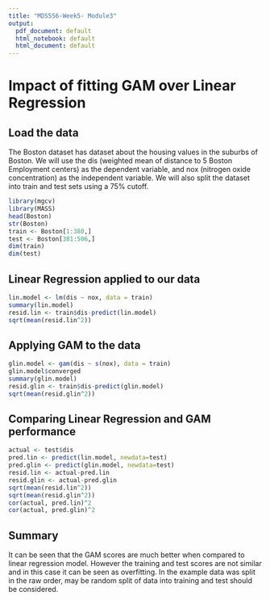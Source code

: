 ```yaml
---
title: "MDS556-Week5- Module3"
output:
  pdf_document: default
  html_notebook: default
  html_document: default
---
```


# Impact of fitting GAM over Linear Regression

## Load the data
The Boston dataset has dataset about the housing values in the suburbs of Boston.
We will use the dis (weighted mean of distance to 5 Boston Employment centers) as the dependent variable, and nox (nitrogen oxide concentration) as the independent variable.
We will also split the dataset into train and test sets using a 75% cutoff.

```r
library(mgcv)
library(MASS)
head(Boston)
str(Boston)
train <- Boston[1:380,]
test <- Boston[381:506,]
dim(train)
dim(test)
```

## Linear Regression applied to our data

```r
lin.model <- lm(dis ~ nox, data = train)
summary(lin.model)
resid.lin <- train$dis-predict(lin.model)
sqrt(mean(resid.lin^2))
```

## Applying GAM to the data

```r
glin.model <- gam(dis ~ s(nox), data = train)
glin.model$converged
summary(glin.model)
resid.glin <- train$dis-predict(glin.model)
sqrt(mean(resid.glin^2))
```


## Comparing Linear Regression and GAM performance

```r
actual <- test$dis
pred.lin <- predict(lin.model, newdata=test)
pred.glin <- predict(glin.model, newdata=test)
resid.lin <- actual-pred.lin
resid.glin <- actual-pred.glin
sqrt(mean(resid.lin^2))
sqrt(mean(resid.glin^2))
cor(actual, pred.lin)^2
cor(actual, pred.glin)^2
```

## Summary
It can be seen that the GAM scores are much better when compared to linear regression model. However the training and test scores are not similar and in this case it can be seen as overfitting. In the example data was split in the raw order, may be random split of data into training and test should be considered. 


